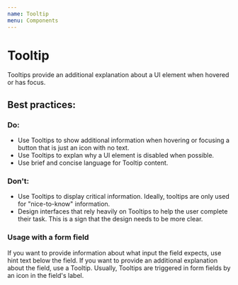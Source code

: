 ```yaml
---
name: Tooltip
menu: Components
---
```


# Tooltip

Tooltips provide an additional explanation about a UI element when hovered or has focus.

## Best practices:

### Do:

- Use Tooltips to show additional information when hovering or focusing a button that is just an icon with no text.
- Use Tooltips to explan why a UI element is disabled when possible.
- Use brief and concise language for Tooltip content.

### Don't:

- Use Tooltips to display critical information. Ideally, tooltips are only used for "nice-to-know" information.
- Design interfaces that rely heavily on Tooltips to help the user complete their task. This is a sign that the design needs to be more clear.

### Usage with a form field

If you want to provide information about what input the field expects, use hint text below the field.
If you want to provide an additional explanation about the field, use a Tooltip. Usually, Tooltips are triggered in form fields by an icon in the field's label.
